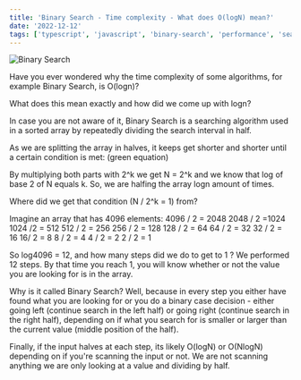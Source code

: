 ```yaml
---
title: 'Binary Search - Time complexity - What does O(logN) mean?'
date: '2022-12-12'
tags: ['typescript', 'javascript', 'binary-search', 'performance', 'searching-algorithm', 'optimization']
---
```


![Binary Search](/images/binary-search.jpeg)

Have you ever wondered why the time complexity of some algorithms, for example Binary Search, is O(logn)?

What does this mean exactly and how did we come up with logn?

In case you are not aware of it, Binary Search is a searching algorithm used in a sorted array by repeatedly dividing the search interval in half.

As we are splitting the array in halves, it keeps get shorter and shorter until a certain condition is met: (green equation)

By multiplying both parts with 2^k we get N = 2^k and we know that log of base 2 of N equals k. So, we are halfing the array logn amount of times.

Where did we get that condition (N / 2^k = 1) from?

Imagine an array that has 4096 elements:
4096 / 2 = 2048
2048 / 2 =1024
1024 /2 = 512
512 / 2 = 256
256 / 2 = 128
128 / 2 = 64
64 / 2 = 32
32 / 2 = 16
16/ 2 = 8
8 / 2 = 4
4 / 2 = 2
2 / 2 = 1

So log4096 = 12, and how many steps did we do to get to 1 ? We performed 12 steps. By that time you reach 1, you will know whether or not the value you are looking for is in the array.

Why is it called Binary Search? Well, because in every step you either have found what you are looking for or you do a binary case decision - either going left (continue search in the left half) or going right (continue search in the right half), depending on if what you search for is smaller or larger than the current value (middle position of the half).

Finally, if the input halves at each step, its likely O(logN) or O(NlogN) depending on if you're scanning the input or not. We are not scanning anything we are only looking at a value and dividing by half.
